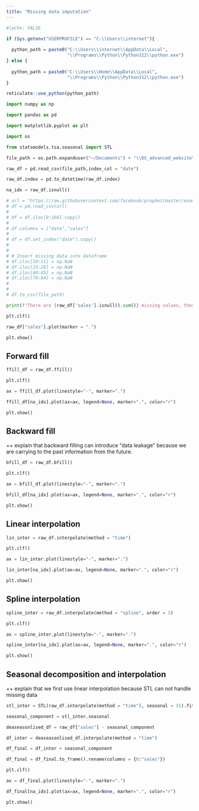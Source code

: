 ```yaml
---
title: "Missing data imputation"
---
```


```r
#|echo: FALSE

if (Sys.getenv("USERPROFILE") == "C:\\Users\\internet"){
  
  python_path = paste0("C:\\Users\\internet\\AppData\\Local",
                       "\\Programs\\Python\\Python312\\python.exe")
} else {
  
  python_path = paste0("C:\\Users\\Home\\AppData\\Local",
                       "\\Programs\\Python\\Python312\\python.exe")
}

reticulate::use_python(python_path)

```

```python

import numpy as np

import pandas as pd

import matplotlib.pyplot as plt

import os 

from statsmodels.tsa.seasonal import STL

```

```python

file_path = os.path.expanduser("~/Documents") + "\\DS_advanced_website\\data\\example_retail_sales_missing.csv"

raw_df = pd.read_csv(file_path,index_col = "date")

raw_df.index = pd.to_datetime(raw_df.index)

na_idx = raw_df.isnull()

# url = "https://raw.githubusercontent.com/facebook/prophet/master/examples/example_retail_sales.csv"
# df = pd.read_csv(url)
# 
# df = df.iloc[0:160].copy()
# 
# df.columns = ["date","sales"]
# 
# df = df.set_index("date").copy()
# 
# 
# # Insert missing data into dataframe
# df.iloc[10:11] = np.NaN
# df.iloc[25:28] = np.NaN
# df.iloc[40:45] = np.NaN
# df.iloc[70:94] = np.NaN
# 
# 
# df.to_csv(file_path)

```


```python

print(f"There are {raw_df['sales'].isnull().sum()} missing values, these are {np.round(raw_df['sales'].isnull().sum() / len(raw_df)* 100,3)} percent of the data")

```

```python

plt.clf()

raw_df["sales"].plot(marker = ".")

plt.show()

```

## Forward fill


```python

ffill_df = raw_df.ffill()

plt.clf()

ax = ffill_df.plot(linestyle="-", marker=".")

ffill_df[na_idx].plot(ax=ax, legend=None, marker=".", color="r")

plt.show()

```


## Backward fill

++ explain that backward filling can introduce "data leakage" because we are carrying to the past information from the future.

```python

bfill_df = raw_df.bfill()

plt.clf()

ax = bfill_df.plot(linestyle="-", marker=".")

bfill_df[na_idx].plot(ax=ax, legend=None, marker=".", color="r")

plt.show()

```



## Linear interpolation

```python

lin_inter = raw_df.interpolate(method = "time")

plt.clf()

ax = lin_inter.plot(linestyle="-", marker=".")

lin_inter[na_idx].plot(ax=ax, legend=None, marker=".", color="r")

plt.show()

```



## Spline interpolation

```python

spline_inter = raw_df.interpolate(method = "spline", order = 3)

plt.clf()

ax = spline_inter.plot(linestyle="-", marker=".")

spline_inter[na_idx].plot(ax=ax, legend=None, marker=".", color="r")

plt.show()

```



## Seasonal decomposition and interpolation

++ explain that we first use linear interpolation because STL can not handle missing data

```python

stl_inter = STL(raw_df.interpolate(method = "time"), seasonal = 31).fit()

seasonal_component = stl_inter.seasonal

deaseasonlised_df = raw_df["sales"] - seasonal_component

df_inter = deaseasonlised_df.interpolate(method = "time")

df_final = df_inter + seasonal_component

df_final = df_final.to_frame().rename(columns = {0:"sales"})

```

```python

plt.clf()

ax = df_final.plot(linestyle="-", marker=".")

df_final[na_idx].plot(ax=ax, legend=None, marker=".", color="r")

plt.show()

```

